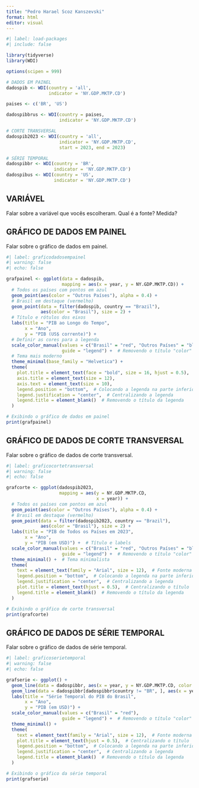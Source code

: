 ---
title: "Pedro Harael Scoz Kanszevski"
format: html
editor: visual
---

```{r}
#| label: load-packages
#| include: false

library(tidyverse)
library(WDI)

options(scipen = 999)

# DADOS EM PAINEL
dadospib <- WDI(country = 'all',
                indicator = 'NY.GDP.MKTP.CD')

paises <- c('BR', 'US')

dadospibbrus <- WDI(country = paises,
                    indicator = 'NY.GDP.MKTP.CD')

# CORTE TRANSVERSAL
dadospib2023 <- WDI(country = 'all',
                    indicator = 'NY.GDP.MKTP.CD',
                    start = 2023, end = 2023)

# SÉRIE TEMPORAL
dadospibbr <- WDI(country = 'BR',
                  indicator = 'NY.GDP.MKTP.CD')
dadospibus <- WDI(country = 'US', 
                  indicator = 'NY.GDP.MKTP.CD')
```

## VARIÁVEL

Falar sobre a variável que vocês escolheram. Qual é a fonte? Medida?

## GRÁFICO DE DADOS EM PAINEL

Falar sobre o gráfico de dados em painel.

```{r}
#| label: graficodadosempainel
#| warning: false
#| echo: false

grafpainel <- ggplot(data = dadospib, 
                     mapping = aes(x = year, y = NY.GDP.MKTP.CD)) +
  # Todos os países com pontos em azul
  geom_point(aes(color = "Outros Países"), alpha = 0.4) +  
  # Brasil em destaque (vermelho)
  geom_point(data = filter(dadospib, country == "Brazil"),
             aes(color = "Brasil"), size = 2) +
  # Título e rótulos dos eixos
  labs(title = "PIB ao Longo do Tempo",
       x = "Ano",
       y = "PIB (US$ corrente)") +
  # Definir as cores para a legenda
  scale_color_manual(values = c("Brasil" = "red", "Outros Países" = "blue"), 
                     guide = "legend") +  # Removendo o título "color"
  # Tema mais moderno
  theme_minimal(base_family = "Helvetica") +
  theme(
    plot.title = element_text(face = "bold", size = 16, hjust = 0.5),
    axis.title = element_text(size = 12),
    axis.text = element_text(size = 10),
    legend.position = "bottom",  # Colocando a legenda na parte inferior
    legend.justification = "center",  # Centralizando a legenda
    legend.title = element_blank()  # Removendo o título da legenda
  )

# Exibindo o gráfico de dados em painel
print(grafpainel)
```

## GRÁFICO DE DADOS DE CORTE TRANSVERSAL

Falar sobre o gráfico de dados de corte transversal.

```{r}
#| label: graficocortetransversal 
#| warning: false 
#| echo: false  

grafcorte <- ggplot(dadospib2023,
                    mapping = aes(y = NY.GDP.MKTP.CD,
                                  x = year)) +  
  # Todos os países com pontos em azul
  geom_point(aes(color = "Outros Países"), alpha = 0.4) +  
  # Brasil em destaque (vermelho)
  geom_point(data = filter(dadospib2023, country == "Brazil"),
             aes(color = "Brasil"), size = 2) +
  labs(title = "PIB de Todos os Países em 2023",
       x = "Ano",
       y = "PIB (em USD)") +  # Título e labels
  scale_color_manual(values = c("Brasil" = "red", "Outros Países" = "blue"), 
                     guide = "legend") +  # Removendo o título "color"
  theme_minimal() +  # Tema minimalista
  theme(
    text = element_text(family = "Arial", size = 12),  # Fonte moderna
    legend.position = "bottom",  # Colocando a legenda na parte inferior
    legend.justification = "center",  # Centralizando a legenda
    plot.title = element_text(hjust = 0.5),  # Centralizando o título
    legend.title = element_blank()  # Removendo o título da legenda
  )

# Exibindo o gráfico de corte transversal
print(grafcorte)
```

## GRÁFICO DE DADOS DE SÉRIE TEMPORAL

Falar sobre o gráfico de dados de série temporal.

```{r}
#| label: graficoserietemporal 
#| warning: false  
#| echo: false    

grafserie <- ggplot() +
  geom_line(data = dadospibbr, aes(x = year, y = NY.GDP.MKTP.CD, color = "Brasil"), size = 1.2) +  # Linha do Brasil
  geom_line(data = dadospibbr[dadospibbr$country != "BR", ], aes(x = year, y = NY.GDP.MKTP.CD, color = "Outros Países"), alpha = 0.6) +  # Linha de outros países
  labs(title = "Série Temporal do PIB do Brasil",
       x = "Ano",
       y = "PIB (em USD)") +
  scale_color_manual(values = c("Brasil" = "red"), 
                     guide = "legend") +  # Removendo o título "color"
  theme_minimal() +
  theme(
    text = element_text(family = "Arial", size = 12),  # Fonte moderna
    plot.title = element_text(hjust = 0.5),  # Centralizando o título
    legend.position = "bottom",  # Colocando a legenda na parte inferior
    legend.justification = "center",  # Centralizando a legenda
    legend.title = element_blank()  # Removendo o título da legenda
  )

# Exibindo o gráfico da série temporal
print(grafserie)
```
